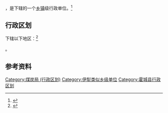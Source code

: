 {{中国乡级行政区|65/40/23/411/000}}

'''{{PAGENAMEBASE}}'''，是{{PRC admin/fullname|65/40/23/411/000|3}}下辖的一个[[乡镇|乡镇]]级行政单位。<ref>{{PRC admin/ref sgc|{{PRC admin/parent|65/40/23/411/000}}}}</ref>

== 行政区划 ==

{{PAGENAMEBASE}}下辖以下地区：<ref>{{PRC admin/ref sgc|65/40/23/411/000}}</ref>

{{PRC admin/children|65/40/23/411/000}}。

== 参考资料 ==

{{reflist}}

{{霍城县行政区划}}
{{新疆行政区划小作品}}

[[Category:煤炭局_(行政区划)|Category:煤炭局 (行政区划)]]
[[Category:伊犁类似乡级单位|Category:伊犁类似乡级单位]]
[[Category:霍城县行政区划|Category:霍城县行政区划]]